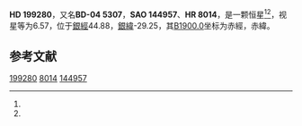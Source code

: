 {{Starbox begin
| name = HD 199280
}}
{{Starbox observe
| epoch = [[J2000.0|J2000.0]]
| constell = {{星座名待查}}<ref name=SIMBAD>{{cite web
 | url=http://simbad.u-strasbg.fr/simbad/sim-id?Ident=HR+8014
 | title=Pulsating variable Star
 | publisher=Centre de Données astronomiques de Strasbourg
 | work=SIMBAD
 | accessdate=2012-07-13
 | archive-date=2016-03-19
 | archive-url=https://web.archive.org/web/20160319014004/http://simbad.u-strasbg.fr/simbad/sim-id?Ident=HR%208014
 | dead-url=no
 }}</ref><ref name=DATA>{{cite web
 | url=http://vizier.u-strasbg.fr/viz-bin/VizieR-5?-out.add=.&-source=5050&-corr=PK=HR&-out.max=9999&HR=8014
 | title=VizieR Detailed Page
 | accessdate=2012-07-13
 | archive-date=2016-03-05
 | archive-url=https://web.archive.org/web/20160305021756/http://vizier.u-strasbg.fr/viz-bin/VizieR-5?-out.add=.&-source=5050&-corr=PK=HR&-out.max=9999&HR=8014
 | dead-url=no
 }}</ref>
| 星官 = 
| ra = {{RA|20|56|18.3}}<ref name=SIMBAD /><ref name=DATA />
| dec = {{DEC|-3|33|41}}<ref name=SIMBAD /><ref name=DATA />
| appmag_v = 6.57<ref name=SIMBAD /><ref name=DATA />
}}
{{Starbox character
| class = B8Vn<ref name=SIMBAD /><ref name=DATA />
| b-v = -0.1<ref name=SIMBAD /><ref name=DATA />
| u-b = -0.29<ref name=SIMBAD /><ref name=DATA />
| r-i = <ref name=SIMBAD /><ref name=DATA />
| variable = 
}}
{{Starbox astrometry
| radial_v = -0.29
| prop_mo_ra = -29
| parallax = 
| p_error = 
}}
{{Starbox catalog
| names =BD-04 5307，[[SAO星表|SAO]] 144957，[[HD星表|HD]] 199280，[[HR星表|HR]] 8014}}
{{Starbox reference |Simbad=HR+8014}}
{{Starbox end}}

'''HD 199280'''，又名'''BD-04 5307'''，'''SAO 144957'''、'''HR 8014'''，是一颗恒星<ref name=SIMBAD /><ref name=DATA />，视星等为6.57，位于[[銀道座標系|銀經]]44.88，[[銀道座標系|銀緯]]-29.25，其[[B1900.0|B1900.0]]坐标为赤經{{RA|20|51|4.3}}，赤緯{{DEC|-3|-29.25|40}}。

== 参考文献 ==
{{reflist}}

{{star-stub}}

[[Category:HD和HDE天體|199280]]
[[Category:HR天體|8014]]
[[Category:SAO天體|144957]]